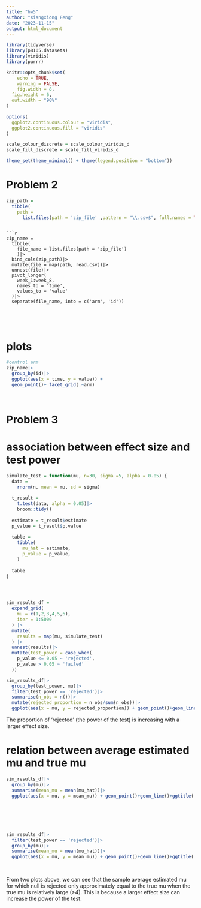 ```yaml
---
title: "hw5"
author: "Xiangxiong Feng"
date: "2023-11-15"
output: html_document
---
```




```r
library(tidyverse)
library(p8105.datasets)
library(viridis)
library(purrr)

knitr::opts_chunk$set(
	echo = TRUE,
	warning = FALSE,
	fig.width = 8, 
  fig.height = 6,
  out.width = "90%"
)

options(
  ggplot2.continuous.colour = "viridis",
  ggplot2.continuous.fill = "viridis"
)

scale_colour_discrete = scale_colour_viridis_d
scale_fill_discrete = scale_fill_viridis_d

theme_set(theme_minimal() + theme(legend.position = "bottom"))


```

# Problem 2




```r

zip_path = 
  tibble(
    path = 
      list.files(path = 'zip_file' ,pattern = "\\.csv$", full.names = TRUE))

```
```

```r
zip_name = 
  tibble(
    file_name = list.files(path = 'zip_file')
    )|>
  bind_cols(zip_path)|>
  mutate(file = map(path, read.csv))|>
  unnest(file)|>
  pivot_longer(
    week_1:week_8,
    names_to = 'time',
    values_to = 'value'
  )|>
  separate(file_name, into = c('arm', 'id'))
  
  
  
  
```

# plots
  
  
```r
#control arm
zip_name|>
  group_by(id)|>
  ggplot(aes(x = time, y = value)) +
  geom_point()+ facet_grid(.~arm)
  

```

  
  
  
  
```r

```










# Problem 3


# association between effect size and test power

```r
simulate_test = function(mu, n=30, sigma =5, alpha = 0.05) {
  data =
    rnorm(n, mean = mu, sd = sigma)
  
  t_result = 
    t.test(data, alpha = 0.05)|>
    broom::tidy()
  
  estimate = t_result$estimate
  p_value = t_result$p.value
  
  table =
    tibble(
      mu_hat = estimate,
      p_value = p_value,
    )
  
  table
}





```

```r
sim_results_df = 
  expand_grid(
    mu = c(1,2,3,4,5,6),
    iter = 1:5000
  ) |> 
  mutate(
    results = map(mu, simulate_test)
  ) |> 
  unnest(results)|>
  mutate(test_power = case_when(
    p_value <= 0.05 ~ 'rejected',
    p_value > 0.05 ~ 'failed'
  ))


```

```r
sim_results_df|>
  group_by(test_power, mu)|>
  filter(test_power == 'rejected')|>
  summarise(n_obs = n())|>
  mutate(rejected_proportion = n_obs/sum(n_obs))|>
  ggplot(aes(x = mu, y = rejected_proportion)) + geom_point()+geom_line() + ggtitle('association between effect size and test power')
```


The proportion of 'rejected' (the power of the test) is increasing with a larger effect size.




# relation between average estimated mu and true mu
```r
sim_results_df|>
  group_by(mu)|>
  summarise(mean_mu = mean(mu_hat))|>
  ggplot(aes(x = mu, y = mean_mu)) + geom_point()+geom_line()+ggtitle('average estimated mu vs. true mu')
  
  
  
  
  
```




```r
sim_results_df|>
  filter(test_power == 'rejected')|>
  group_by(mu)|>
  summarise(mean_mu = mean(mu_hat))|>
  ggplot(aes(x = mu, y = mean_mu)) + geom_point()+geom_line()+ggtitle('average estimated mu when null is rejected vs. true mu')
  
  
```
  
From two plots above, we can see that the sample average estimated mu for which null is rejected only approximately equal to the true mu when the true mu is relatively large (>4).
This is because a larger effect size can increase the power of the test.

